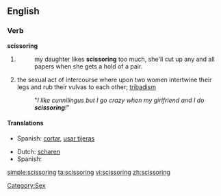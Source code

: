 ==English==

===Verb===
'''scissoring'''

# {{present participle of|[[scissor]]}}
#: my daughter likes '''scissoring''' too much, she'll cut up any and all papers when she gets a hold of a pair.
# the sexual act of intercourse where upon two women intertwine their legs and rub their vulvas to each other; [[tribadism]]
#: "''I like cunnilingus but I go crazy when my girlfriend and I do '''scissoring'''!''"

====Translations====
{{trans-top|cutting}}
* Spanish: [[cortar]], [[usar tijeras]]
{{trans-mid|}}
{{trans-bottom|}}

{{trans-top|lesbian sex}}
* Dutch: [[scharen]]
* Spanish: {{t+|es|tribadismo}}
{{trans-mid|}}
{{trans-bottom|}}

[[Category:Sex]]

[[simple:scissoring]]
[[ta:scissoring]]
[[vi:scissoring]]
[[zh:scissoring]]